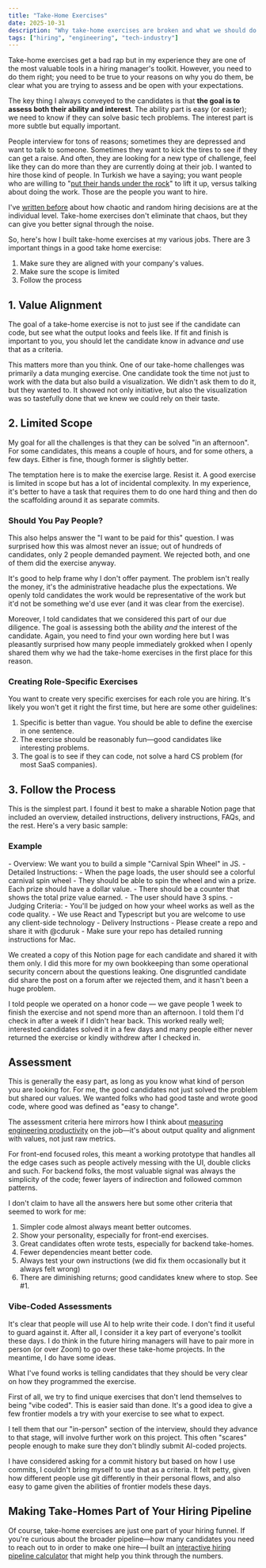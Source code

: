 ```yaml
---
title: "Take-Home Exercises"
date: 2025-10-31
description: "Why take-home exercises are broken and what we should do about them"
tags: ["hiring", "engineering", "tech-industry"]
---
```



Take-home exercises get a bad rap but in my experience they are one of the most valuable tools in a hiring manager's toolkit. However, you need to do them right; you need to be true to your reasons on why you do them, be clear what you are trying to assess and be open with your expectations.

The key thing I always conveyed to the candidates is that **the goal is to assess both their ability and interest**. The ability part is easy (or easier); we need to know if they can solve basic tech problems. The interest part is more subtle but equally important. 

People interview for tons of reasons; sometimes they are depressed and want to talk to someone. Sometimes they want to kick the tires to see if they can get a raise. And often, they are looking for a new type of challenge, feel like they can do more than they are currently doing at their job. I wanted to hire those kind of people. In Turkish we have a saying; you want people who are willing to "[put their hands under the rock](https://chatgpt.com/share/6904f54a-0dc4-800a-8267-1999de4c4c6a)" to lift it up, versus talking about doing the work. Those are the people you want to hire.

I've [written before](/posts/job-interviews-farce/) about how chaotic and random hiring decisions are at the individual level. Take-home exercises don't eliminate that chaos, but they can give you better signal through the noise.

So, here's how I built take-home exercises at my various jobs. There are 3 important things in a good take home exercise:

1. Make sure they are aligned with your company's values. 
2. Make sure the scope is limited 
3. Follow the process

## 1. Value Alignment

The goal of a take-home exercise is not to just see if the candidate can code, but see what the output looks and feels like. If fit and finish is important to you, you should let the candidate know in advance *and* use that as a criteria.

This matters more than you think. One of our take-home challenges was primarily a data munging exercise. One candidate took the time not just to work with the data but also build a visualization. We didn't ask them to do it, but they wanted to. It showed not only initiative, but also the visualization was so tastefully done that we knew we could rely on their taste.

## 2. Limited Scope

My goal for all the challenges is that they can be solved "in an afternoon". For some candidates, this means a couple of hours, and for some others, a few days. Either is fine, though former is slightly better.

The temptation here is to make the exercise large. Resist it. A good exercise is limited in scope but has a lot of incidental complexity. In my experience, it's better to have a task that requires them to do one hard thing and then do the scaffolding around it as separate commits.

### Should You Pay People?

This also helps answer the "I want to be paid for this" question. I was surprised how this was almost never an issue; out of hundreds of candidates, only 2 people demanded payment. We rejected both, and one of them did the exercise anyway.

It's good to help frame why I don't offer payment. The problem isn't really the money, it's the administrative headache plus the expectations. We openly told candidates the work would be representative of the work but it'd not be something we'd use ever (and it was clear from the exercise). 

Moreover, I told candidates that we considered this part of our due diligence. The goal is assessing both the ability *and* the interest of the candidate. Again, you need to find your own wording here but I was pleasantly surprised how many people immediately grokked when I openly shared them why we had the take-home exercises in the first place for this reason.

###  Creating Role-Specific Exercises

You want to create very specific exercises for each role you are hiring. It's likely you won't get it right the first time, but here are some other guidelines:

1. Specific is better than vague. You should be able to define the exercise in one sentence.
2. The exercise should be reasonably fun—good candidates like interesting problems.
3. The goal is to see if they can code, not solve a hard CS problem (for most SaaS companies).

## 3. Follow the Process

This is the simplest part. I found it best to make a sharable Notion page that included an overview, detailed instructions, delivery instructions, FAQs, and the rest. Here's a very basic sample:

### Example 
<Callout variant="example">
- Overview: We want you to build a simple "Carnival Spin Wheel" in JS.
- Detailed Instructions:
	- When the page loads, the user should see a colorful carnival spin wheel
	- They should be able to spin the wheel and win a prize. Each prize should have a dollar value.
	- There should be a counter that shows the total prize value earned.
	- The user should have 3 spins.
- Judging Criteria:
	- You'll be judged on how your wheel works as well as the code quality.
	- We use React and Typescript but you are welcome to use any client-side technology
- Delivery Instructions
	- Please create a repo and share it with @cduruk
	- Make sure your repo has detailed running instructions for Mac.
</Callout>

We created a copy of this Notion page for each candidate and shared it with them only. I did this more for my own bookkeeping than some operational security concern about the questions leaking. One disgruntled candidate did share the post on a forum after we rejected them, and it hasn't been a huge problem.

I told people we operated on a honor code — we gave people 1 week to finish the exercise and not spend more than an afternoon. I told them I'd check in after a week if I didn't hear back. This worked really well; interested candidates solved it in a few days and many people either never returned the exercise or kindly withdrew after I checked in.

## Assessment

This is generally the easy part, as long as you know what kind of person you are looking for. For me, the good candidates not just solved the problem but shared our values. We wanted folks who had good taste and wrote good code, where good was defined as "easy to change".

The assessment criteria here mirrors how I think about [measuring engineering productivity](/posts/measuring-engineering-productivity/) on the job—it's about output quality and alignment with values, not just raw metrics.

For front-end focused roles, this meant a working prototype that handles all the edge cases such as people actively messing with the UI, double clicks and such. For backend folks, the most valuable signal was always the simplicity of the code; fewer layers of indirection and followed common patterns.

I don't claim to have all the answers here but some other criteria that seemed to work for me:

1. Simpler code almost always meant better outcomes.
2. Show your personality, especially for front-end exercises.
3. Great candidates often wrote tests, especially for backend take-homes.
4. Fewer dependencies meant better code.
5. Always test your own instructions (we did fix them occasionally but it always felt wrong)
6. There are diminishing returns; good candidates knew where to stop. See #1.

### Vibe-Coded Assessments

It's clear that people will use AI to help write their code. I don't find it useful to guard against it. After all, I consider it a key part of everyone's toolkit these days. I do think in the future hiring managers will have to pair more in person (or over Zoom) to go over these take-home projects. In the meantime, I do have some ideas.

What I've found works is telling candidates that they should be very clear on how they programmed the exercise.

First of all, we try to find unique exercises that don't lend themselves to being "vibe coded". This is easier said than done. It's a good idea to give a few frontier models a try with your exercise to see what to expect.

I tell them that our "in-person" section of the interview, should they advance to that stage, will involve further work on this project. This often "scares" people enough to make sure they don't blindly submit AI-coded projects.

I have considered asking for a commit history but based on how I use commits, I couldn't bring myself to use that as a criteria. It felt petty, given how different people use git differently in their personal flows, and also easy to game given the abilities of frontier models these days.

## Making Take-Homes Part of Your Hiring Pipeline

Of course, take-home exercises are just one part of your hiring funnel. If you're curious about the broader pipeline—how many candidates you need to reach out to in order to make one hire—I built an [interactive hiring pipeline calculator](/posts/interactive-hiring-pipeline-calculator/) that might help you think through the numbers.
